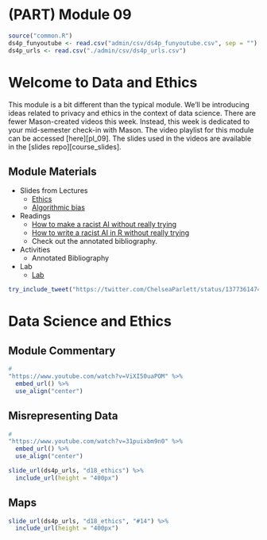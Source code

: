 # (PART) Module 09 {-}

```r
source("common.R")
ds4p_funyoutube <- read.csv("admin/csv/ds4p_funyoutube.csv", sep = "")
ds4p_urls <- read.csv("./admin/csv/ds4p_urls.csv")
```

# Welcome to Data and Ethics

This module is a bit different than the typical module. We'll be introducing ideas related to privacy and ethics in the context of data science. There are fewer Mason-created videos this week. Instead, this week is dedicated to your mid-semester check-in with Mason. The video playlist for this module can be accessed [here][pl_09]. The slides used in the videos are available in the [slides repo][course_slides].

## Module Materials

* Slides from Lectures
  * [Ethics](https://datascience4psych.github.io/slides/d18_ethics/d18_ethics.html)
  * [Algorithmic bias](https://datascience4psych.github.io/slides/d19_bias/d19_bias.html)
* Readings
  * [How to make a racist AI without really trying](https://blog.conceptnet.io/posts/2017/how-to-make-a-racist-ai-without-really-trying/)
  * [How to write a racist AI in R without really trying](https://notstatschat.rbind.io/2018/09/27/how-to-write-a-racist-ai-in-r-without-really-trying/)
  * Check out the annotated bibliography.
* Activities
  * Annotated Bibliography
* Lab
  * [Lab](#lab09)

```r
try_include_tweet("https://twitter.com/ChelseaParlett/status/1377361474952200194")
```

# Data Science and Ethics

## Module Commentary

```r
#
"https://www.youtube.com/watch?v=ViXI50uaPOM" %>%
  embed_url() %>%
  use_align("center")
```

## Misrepresenting Data

```r
#
"https://www.youtube.com/watch?v=31puixbm9n0" %>%
  embed_url() %>%
  use_align("center")
```

```r
slide_url(ds4p_urls, "d18_ethics") %>%
  include_url(height = "400px")
```
<!--
### Graph Detective 

Source: Lucy D'Agostino McGowan. [Graph detective](https://livefreeordichotomize.com/2020/05/17/graph-detective/). Live Free or Dichotomize. 17 May 2020.
<center>
<iframe width="900" height="1000" src="https://livefreeordichotomize.com/2020/05/17/graph-detective/" frameborder="0"></iframe></center>

-->
## Maps

```r
slide_url(ds4p_urls, "d18_ethics", "#14") %>%
  include_url(height = "400px")
```
